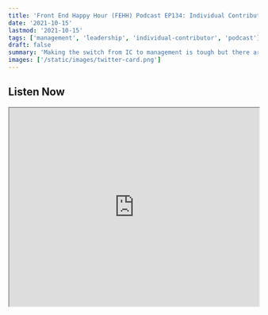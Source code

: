 ```yaml
---
title: 'Front End Happy Hour (FEHH) Podcast EP134: Individual Contributor to Manager'
date: '2021-10-15'
lastmod: '2021-10-15'
tags: ['management', 'leadership', 'individual-contributor', 'podcast']
draft: false
summary: 'Making the switch from IC to management is tough but there are approaches to let go and be successful.'
images: ['/static/images/twitter-card.png']
---
```


## Listen Now

<iframe width="100%" height="400" src="https://w.soundcloud.com/player/?url=https%3A//api.soundcloud.com/tracks/1110972289&color=%23ff5500&auto_play=false&hide_related=false&show_comments=true&show_user=true&show_reposts=false&show_teaser=true&visual=true" />

Front End Happy Hour (<a target="blank" href="https://x.com/frontendhh">@FrontendHH</a>) invited me to join Naz Delam (<a target="blank" href="https://x.com/NazDelam">@NazDelam</a>) along with hosts Jem Young (<a target="blank" href="https://x.com/burgessdryan">@JemYoung</a>) and Ryan Burgess (<a target="blank" href="https://x.com/burgessdryan">@RyanBurgess</a>) to discuss the transition from individual contributor to engineering manager. Excellent conversation with some great tidbits on making the role change.

If you're not familiar with the FEHH podcast you definitely should be. Jem and Ryan host a weekly podcast discussing a wide range of topics about working in engineering.

Thankful for the opportunity to join an astounding panel of individuals. Please give it a listen!

<a target="_blank" href="https://soundcloud.com/front-end-happy-hour/episode-134-individual-contributor-to-manager-transitioning-into-a-bartender">Soundcloud Recording</a> \
<a target="_blank" href="https://www.frontendhappyhour.com">Frontend Happy Hour (FEHH) Website</a>